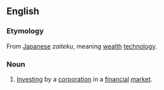 {{rfv}}

==English==
===Etymology===
From [[Japanese]] ''zaiteku'', meaning [[wealth]] [[technology]].

===Noun===
{{en-noun}}

# [[invest|Investing]] by a [[corporation]] in a [[financial]] [[market]].